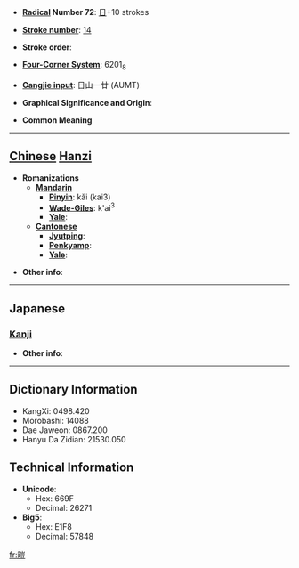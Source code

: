 * '''[[Wiktionary:Chinese radical index| Radical]] Number 72''': [[Wiktionary:Chinese radical index 日|日]]+10 strokes

* '''[[Wiktionary:Chinese total strokes index|Stroke number]]''': [[Wiktionary:Chinese total strokes index 14|14]]

* '''Stroke order''': 

* '''[[Wiktionary:Chinese four corner index|Four-Corner System]]''': 6201<sub>8</sub>

* '''[[Wiktionary:Chinese Cangjie index|Cangjie input]]''': 日山一廿 (AUMT)

* '''Graphical Significance and Origin''': 

* '''Common Meaning'''

----

== [[Chinese]] [[Hanzi]] ==

* '''Romanizations'''
** '''[[Mandarin]]'''
*** '''[[Pinyin]]''': kǎi (kai3)
*** '''[[Wade-Giles]]''': k'ai<sup>3</sup>
*** '''[[Yale]]''': 
** '''[[Cantonese]]'''
*** '''[[Jyutping]]''':
*** '''[[Penkyamp]]''': 
*** '''[[Yale]]''': 

* '''Other info''': 

----

==Japanese==
===[[Kanji]]===
{{kanji|on readings=[[かい]] (kai)|kun readings=[[てらい]] (terai)}}

* '''Other info''':  

----

== Dictionary Information ==

* KangXi: 0498.420
* Morobashi: 14088
* Dae Jaweon: 0867.200
* Hanyu Da Zidian: 21530.050

== Technical Information ==

* '''Unicode''':
** Hex: 669F
** Decimal: 26271
* '''Big5''':
** Hex: E1F8
** Decimal: 57848

[[fr:暟]]